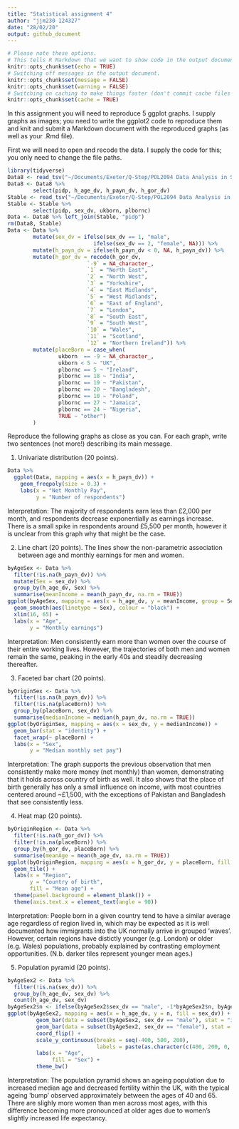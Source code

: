 ```yaml
---
title: "Statistical assignment 4"
author: "jjm230 124327"
date: "28/02/20"
output: github_document
---
```


```r
# Please note these options.
# This tells R Markdown that we want to show code in the output document.
knitr::opts_chunk$set(echo = TRUE)
# Switching off messages in the output document. 
knitr::opts_chunk$set(message = FALSE)
knitr::opts_chunk$set(warning = FALSE)
# Switching on caching to make things faster (don't commit cache files on Github).
knitr::opts_chunk$set(cache = TRUE)
```

In this assignment you will need to reproduce 5 ggplot graphs. I supply graphs as images; you need to write the ggplot2 code to reproduce them and knit and submit a Markdown document with the reproduced graphs (as well as your .Rmd file).

First we will need to open and recode the data. I supply the code for this; you only need to change the file paths.

```r
library(tidyverse)
Data8 <- read_tsv("~/Documents/Exeter/Q-Step/POL2094 Data Analysis in Social Science III/Data III Project/Data III Project/data/UKDA-6614-tab/tab/ukhls_w8/h_indresp.tab")
Data8 <- Data8 %>%
        select(pidp, h_age_dv, h_payn_dv, h_gor_dv)
Stable <- read_tsv("~/Documents/Exeter/Q-Step/POL2094 Data Analysis in Social Science III/Data III Project/Data III Project/data/UKDA-6614-tab/tab/ukhls_wx/xwavedat.tab")
Stable <- Stable %>%
        select(pidp, sex_dv, ukborn, plbornc)
Data <- Data8 %>% left_join(Stable, "pidp")
rm(Data8, Stable)
Data <- Data %>%
        mutate(sex_dv = ifelse(sex_dv == 1, "male",
                           ifelse(sex_dv == 2, "female", NA))) %>%
        mutate(h_payn_dv = ifelse(h_payn_dv < 0, NA, h_payn_dv)) %>%
        mutate(h_gor_dv = recode(h_gor_dv,
                         `-9` = NA_character_,
                         `1` = "North East",
                         `2` = "North West",
                         `3` = "Yorkshire",
                         `4` = "East Midlands",
                         `5` = "West Midlands",
                         `6` = "East of England",
                         `7` = "London",
                         `8` = "South East",
                         `9` = "South West",
                         `10` = "Wales",
                         `11` = "Scotland",
                         `12` = "Northern Ireland")) %>%
        mutate(placeBorn = case_when(
                ukborn  == -9 ~ NA_character_,
                ukborn < 5 ~ "UK",
                plbornc == 5 ~ "Ireland",
                plbornc == 18 ~ "India",
                plbornc == 19 ~ "Pakistan",
                plbornc == 20 ~ "Bangladesh",
                plbornc == 10 ~ "Poland",
                plbornc == 27 ~ "Jamaica",
                plbornc == 24 ~ "Nigeria",
                TRUE ~ "other")
        )
```

Reproduce the following graphs as close as you can. For each graph, write two sentences (not more!) describing its main message.  

1. Univariate distribution (20 points).
```r
Data %>%
  ggplot(Data, mapping = aes(x = h_payn_dv)) +
    geom_freqpoly(size = 0.3) + 
    labs(x = "Net Monthly Pay",
         y = "Number of respondents")
```
Interpretation: The majority of respondents earn less than £2,000 per month, and respondents decrease exponentially as earnings increase. There is a small spike in respondents around £5,500 per month, however it is unclear from this graph why that might be the case. 

2. Line chart (20 points). The lines show the non-parametric association between age and monthly earnings for men and women.
```r
byAgeSex <- Data %>%
  filter(!is.na(h_payn_dv)) %>%
  mutate(Sex = sex_dv) %>%
  group_by(h_age_dv, Sex) %>%
  summarise(meanIncome = mean(h_payn_dv, na.rm = TRUE))
ggplot(byAgeSex, mapping = aes(x = h_age_dv, y = meanIncome, group = Sex)) +
  geom_smooth(aes(linetype = Sex), colour = "black") +
  xlim(16, 65) +
  labs(x = "Age",
       y = "Monthly earnings")
```
Interpretation: Men consistently earn more than women over the course of their entire working lives. However, the trajectories of both men and women remain the same, peaking in the early 40s and steadily decreasing thereafter.

3. Faceted bar chart (20 points).
```r
byOriginSex <- Data %>%
  filter(!is.na(h_payn_dv)) %>%
  filter(!is.na(placeBorn)) %>%
  group_by(placeBorn, sex_dv) %>%
  summarise(medianIncome = median(h_payn_dv, na.rm = TRUE))
ggplot(byOriginSex, mapping = aes(x = sex_dv, y = medianIncome)) + 
  geom_bar(stat = "identity") + 
  facet_wrap(~ placeBorn) +
  labs(x = "Sex", 
       y = "Median monthly net pay")
```
Interpretation: The graph supports the previous observation that men consistently make more money (net monthly) than women, demonstrating that it holds across country of birth as well. It also shows that the place of birth generally has only a small influence on income, with most countries centered around ~£1,500, with the exceptions of Pakistan and Bangladesh that see consistently less.

4. Heat map (20 points).
```r
byOriginRegion <- Data %>%
  filter(!is.na(h_gor_dv)) %>%
  filter(!is.na(placeBorn)) %>%
  group_by(h_gor_dv, placeBorn) %>%
  summarise(meanAge = mean(h_age_dv, na.rm = TRUE))
ggplot(byOriginRegion, mapping = aes(x = h_gor_dv, y = placeBorn, fill = meanAge)) +
  geom_tile() + 
  labs(x = "Region", 
       y = "Country of birth",
       fill = "Mean age") +
  theme(panel.background = element_blank()) +
  theme(axis.text.x = element_text(angle = 90))
```
Interpretation: People born in a given country tend to have a similar average age regardless of region lived in, which may be expected as it is well documented how immigrants into the UK normally arrive in grouped 'waves'. However, certain regions have distictly younger (e.g. London) or older (e.g. Wales) populations, probably explained by contrasting employment opportunities. (N.b. darker tiles represent younger mean ages.)

5. Population pyramid (20 points).
```r
byAgeSex2 <- Data %>%
  filter(!is.na(sex_dv)) %>%
  group_by(h_age_dv, sex_dv) %>%
  count(h_age_dv, sex_dv)
byAgeSex2$n <- ifelse(byAgeSex2$sex_dv == "male", -1*byAgeSex2$n, byAgeSex2$n)
ggplot(byAgeSex2, mapping = aes(x = h_age_dv, y = n, fill = sex_dv)) +
         geom_bar(data = subset(byAgeSex2, sex_dv == "male"), stat = "identity", colour = "dodgerblue4") +
         geom_bar(data = subset(byAgeSex2, sex_dv == "female"), stat = "identity", colour = "red") +
         coord_flip() +
         scale_y_continuous(breaks = seq(-400, 500, 200),                                            # N.b. this line deviates from the set graph but successfully changes the male age count to positive, which was encouraged.
                            labels = paste(as.character(c(400, 200, 0, 200, 400)))) +
         labs(x = "Age",
              fill = "Sex") +
         theme_bw()
```
Interpretation: The population pyramid shows an ageing population due to increased median age and decreased fertility within the UK, with the typical ageing 'bump' observed approximately between the ages of 40 and 65. There are slighly more women than men across most ages, with this difference becoming more pronounced at older ages due to women's slightly increased life expectancy.